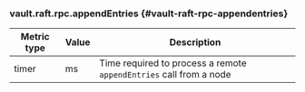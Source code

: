 ### vault.raft.rpc.appendEntries {#vault-raft-rpc-appendentries}

Metric type | Value | Description
----------- | ----- | -----------
timer       | ms    | Time required to process a remote `appendEntries` call from a node
